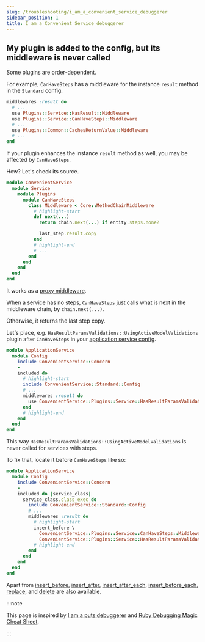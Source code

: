 ```yaml
---
slug: /troubleshooting/i_am_a_convenient_service_debuggerer
sidebar_position: 1
title: I am a Convenient Service debuggerer
---
```


## My plugin is added to the config, but its middleware is never called

Some plugins are order-dependent.

For example, `CanHaveSteps` has a middleware for the instance `result` method in the `Standard` config.

```ruby
middlewares :result do
  # ...
  use Plugins::Service::HasResult::Middleware
  use Plugins::Service::CanHaveSteps::Middleware
  # ...
  use Plugins::Common::CachesReturnValue::Middleware
  # ...
end
```

If your plugin enhances the instance `result` method as well, you may be affected by `CanHaveSteps`.

How? Let's check its source.

```ruby
module ConvenientService
  module Service
    module Plugins
      module CanHaveSteps
        class Middleware < Core::MethodChainMiddleware
          # highlight-start
          def next(...)
            return chain.next(...) if entity.steps.none?

            last_step.result.copy
          end
          # highlight-end
          # ...
        end
      end
    end
  end
end
```

It works as a [proxy middleware](/glossary/proxy_middleware).

When a service has no steps, `CanHaveSteps` just calls what is next in the middleware chain, by `chain.next(...)`.

Otherwise, it returns the last step copy.

Let's place, e.g. `HasResultParamsValidations::UsingActiveModelValidations` plugin after `CanHaveSteps` in your [application service config](basics/tldr).

```ruby
module ApplicationService
  module Config
    include ConvenientService::Concern
    -
    included do
      # highlight-start
      include ConvenientService::Standard::Config
      # ...
      middlewares :result do
        use ConvenientService::Plugins::Service::HasResultParamsValidations::UsingActiveModelValidations::Middleware
      end
      # highlight-end
    end
  end
end
```

This way `HasResultParamsValidations::UsingActiveModelValidations` is never called for services with steps.

To fix that, locate it before `CanHaveSteps` like so:

```ruby
module ApplicationService
  module Config
    include ConvenientService::Concern
    -
    included do |service_class|
      service_class.class_exec do
        include ConvenientService::Standard::Config
        # ...
        middlewares :result do
          # highlight-start
          insert_before \
            ConvenientService::Plugins::Service::CanHaveSteps::Middleware,
            ConvenientService::Plugins::Service::HasResultParamsValidations::UsingActiveModelValidations::Middleware
          # highlight-end
        end
      end
    end
  end
end
```

Apart from [insert_before](https://github.com/Ibsciss/ruby-middleware/tree/v0.4.2#insert-before), [insert_after](https://github.com/Ibsciss/ruby-middleware/tree/v0.4.2#insert-after), [insert_after_each](https://github.com/Ibsciss/ruby-middleware/tree/v0.4.2#insert-after-each), [insert_before_each](https://github.com/Ibsciss/ruby-middleware/tree/v0.4.2#insert-before-each), [replace](https://github.com/Ibsciss/ruby-middleware/tree/v0.4.2#replace), and [delete](https://github.com/Ibsciss/ruby-middleware/tree/v0.4.2#delete) are also available.

:::note

This page is inspired by [I am a puts debuggerer](https://tenderlovemaking.com/2016/02/05/i-am-a-puts-debuggerer.html#) and [Ruby Debugging Magic Cheat Sheet](https://www.schneems.com/2016/01/25/ruby-debugging-magic-cheat-sheet.html).

:::
